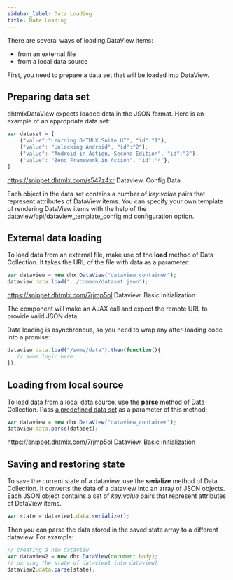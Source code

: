 ```yaml
---
sidebar_label: Data Loading
title: Data Loading
---          
```


There are several ways of loading DataView items:

- from an external file
- from a local data source

First, you need to prepare a data set that will be loaded into DataView.

Preparing data set
-------------------

dhtmlxDataView expects loaded data in the JSON format. Here is an example of an appropriate data set:

~~~js
var dataset = [
  	{"value":"Learning DHTMLX Suite UI", "id":"1"},
    {"value": "Unlocking Android", "id":"2"},
    {"value": "Android in Action, Second Edition", "id":"3"},
    {"value": "Zend Framework in Action", "id":"4"},
]
~~~

https://snippet.dhtmlx.com/s547z4xr	Dataview. Config Data

Each object in the data set contains a number of *key:value* pairs that represent attributes of DataView items. 
You can specify your own template of rendering DataView items with the help of the dataview/api/dataview_template_config.md configuration option.


External data loading
--------------------

To load data from an external file, make use of the <strong>load</strong> method of Data Collection. It takes the URL of the file with data as a parameter:

~~~js
var dataview = new dhx.DataView("dataview_container");
dataview.data.load("../common/dataset.json");
~~~

https://snippet.dhtmlx.com/7rjmp5ol	Dataview. Basic Initialization

The component will make an AJAX call and expect the remote URL to provide valid JSON data.

Data loading is asynchronous, so you need to wrap any after-loading code into a promise:

~~~js
dataview.data.load("/some/data").then(function(){
   // some logic here
});
~~~


Loading from local source
------------------

To load data from a local data source, use the <strong>parse</strong> method of Data Collection. Pass [a predefined data set](#preparingdataset) as a parameter of this method:

~~~js
var dataview = new dhx.DataView("dataview_container");
dataview.data.parse(dataset);
~~~

https://snippet.dhtmlx.com/7rjmp5ol	Dataview. Basic Initialization

Saving and restoring state
----------------------------

To save the current state of a dataview, use the <strong>serialize</strong> method of Data Collection. It converts the data of a dataview into an array of JSON objects. 
Each JSON object contains a set of *key:value* pairs that represent attributes of DataView items.

~~~js
var state = dataview1.data.serialize();
~~~

Then you can parse the data stored in the saved state array to a different dataview. For example:

~~~js
// creating a new dataview
var dataview2 = new dhx.DataView(document.body);
// parsing the state of dataview1 into dataview2
dataview2.data.parse(state);
~~~


